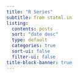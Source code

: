 ```yaml
---
title: "R Series"
subtitle: from statml.in
listing:
  contents: posts
  sort: "date desc"
  type: default
  categories: true
  sort-ui: false
  filter-ui: false
title-block-banner: true
---
```



